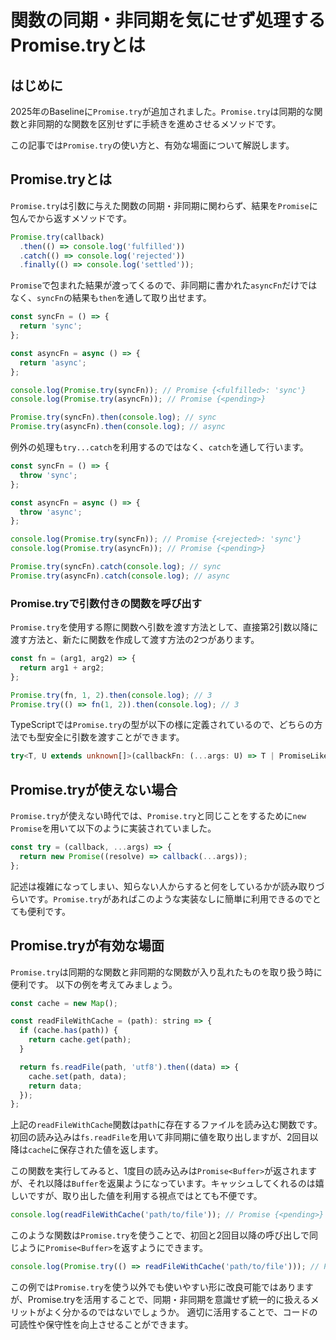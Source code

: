 
# 関数の同期・非同期を気にせず処理するPromise.tryとは

<BaselineStatus featureId="promise-try"></BaselineStatus>

## はじめに

2025年のBaselineに`Promise.try`が追加されました。`Promise.try`は同期的な関数と非同期的な関数を区別せずに手続きを進めさせるメソッドです。

<LinkCard href="https://github.com/tc39/proposal-promise-try" />

この記事では`Promise.try`の使い方と、有効な場面について解説します。

## Promise.tryとは

`Promise.try`は引数に与えた関数の同期・非同期に関わらず、結果を`Promise`に包んでから返すメソッドです。

```js
Promise.try(callback)
  .then(() => console.log('fulfilled'))
  .catch(() => console.log('rejected'))
  .finally(() => console.log('settled'));
```

`Promise`で包まれた結果が渡ってくるので、非同期に書かれた`asyncFn`だけではなく、`syncFn`の結果も`then`を通して取り出せます。

```js
const syncFn = () => {
  return 'sync';
};

const asyncFn = async () => {
  return 'async';
};

console.log(Promise.try(syncFn)); // Promise {<fulfilled>: 'sync'}
console.log(Promise.try(asyncFn)); // Promise {<pending>}

Promise.try(syncFn).then(console.log); // sync
Promise.try(asyncFn).then(console.log); // async
```

例外の処理も`try...catch`を利用するのではなく、`catch`を通して行います。

```js
const syncFn = () => {
  throw 'sync';
};

const asyncFn = async () => {
  throw 'async';
};

console.log(Promise.try(syncFn)); // Promise {<rejected>: 'sync'}
console.log(Promise.try(asyncFn)); // Promise {<pending>}

Promise.try(syncFn).catch(console.log); // sync
Promise.try(asyncFn).catch(console.log); // async
```

### Promise.tryで引数付きの関数を呼び出す

`Promise.try`を使用する際に関数へ引数を渡す方法として、直接第2引数以降に渡す方法と、新たに関数を作成して渡す方法の2つがあります。

```js
const fn = (arg1, arg2) => {
  return arg1 + arg2;
};

Promise.try(fn, 1, 2).then(console.log); // 3
Promise.try(() => fn(1, 2)).then(console.log); // 3
```

TypeScriptでは`Promise.try`の型が以下の様に定義されているので、どちらの方法でも型安全に引数を渡すことができます。

```ts
try<T, U extends unknown[]>(callbackFn: (...args: U) => T | PromiseLike<T>, ...args: U): Promise<Awaited<T>>;
```

## Promise.tryが使えない場合

`Promise.try`が使えない時代では、`Promise.try`と同じことをするために`new Promise`を用いて以下のように実装されていました。

```js
const try = (callback, ...args) => {
  return new Promise((resolve) => callback(...args));
};
```

記述は複雑になってしまい、知らない人からすると何をしているかが読み取りづらいです。`Promise.try`があればこのような実装なしに簡単に利用できるのでとても便利です。

## Promise.tryが有効な場面

`Promise.try`は同期的な関数と非同期的な関数が入り乱れたものを取り扱う時に便利です。
以下の例を考えてみましょう。

```js
const cache = new Map();

const readFileWithCache = (path): string => {
  if (cache.has(path)) {
    return cache.get(path);
  }

  return fs.readFile(path, 'utf8').then((data) => {
    cache.set(path, data);
    return data;
  });
};
```

上記の`readFileWithCache`関数は`path`に存在するファイルを読み込む関数です。
初回の読み込みは`fs.readFile`を用いて非同期に値を取り出しますが、2回目以降は`cache`に保存された値を返します。

この関数を実行してみると、1度目の読み込みは`Promise<Buffer>`が返されますが、それ以降は`Buffer`を返巣ようになっています。キャッシュしてくれるのは嬉しいですが、取り出した値を利用する視点ではとても不便です。

```js
console.log(readFileWithCache('path/to/file')); // Promise {<pending>} or Buffer
```

このような関数は`Promise.try`を使うことで、初回と2回目以降の呼び出しで同じように`Promise<Buffer>`を返すようにできます。

```js
console.log(Promise.try(() => readFileWithCache('path/to/file'))); // Promise {<pending>}
```

この例では`Promise.try`を使う以外でも使いやすい形に改良可能ではありますが、Promise.tryを活用することで、同期・非同期を意識せず統一的に扱えるメリットがよく分かるのではないでしょうか。
適切に活用することで、コードの可読性や保守性を向上させることができます。
